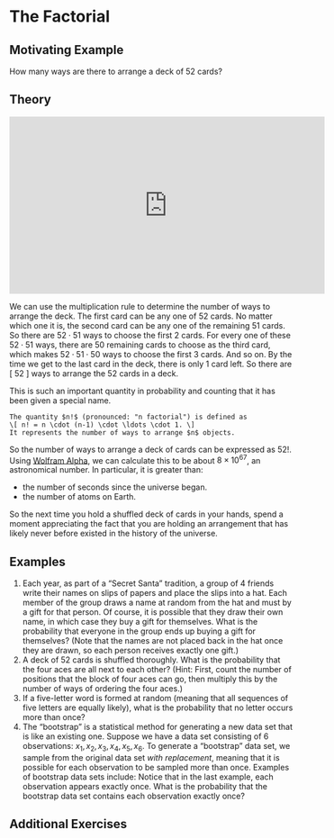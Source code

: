 # The Factorial {#factorial}

## Motivating Example {-}

How many ways are there to arrange a deck of 52 cards?

## Theory {-}

<iframe width="560" height="315" src="https://www.youtube.com/embed/uNS1QvDzCVw" frameborder="0" allow="accelerometer; autoplay; encrypted-media; gyroscope; picture-in-picture" allowfullscreen></iframe>

We can use the multiplication rule to determine the number of ways to arrange the deck. 
The first card can be any one of 52 cards. No matter which one it is, 
the second card can be any one of the remaining 51 cards. So there are $52 \cdot 51$ ways to 
choose the first 2 cards. For every one of these $52 \cdot 51$ ways, there are $50$ remaining cards 
to choose as the third card, which makes $52 \cdot 51 \cdot 50$ ways to choose the first 3 cards. 
And so on. By the time we get to the last card in the deck, there is only $1$ card left. So there are 
\[ 52 \cdot 51 \cdot 50 \cdot \ldots \cdot 2 \cdot 1 \]
ways to arrange the 52 cards in a deck.

This is such an important quantity in probability and counting that it has been given a special name. 
```definition
The quantity $n!$ (pronounced: "n factorial") is defined as 
\[ n! = n \cdot (n-1) \cdot \ldots \cdot 1. \]
It represents the number of ways to arrange $n$ objects.
```

So the number of ways to arrange a deck of cards can be expressed as $52!$. Using 
[Wolfram Alpha](https://www.wolframalpha.com/input/?i=52%21), we can calculate this to be 
about $8 \times 10^{67}$, an astronomical number. In particular, it is greater than:

- the number of seconds since the universe began.
- the number of atoms on Earth.

So the next time you hold a shuffled deck of cards in your hands, spend a moment appreciating the fact 
that you are holding an arrangement that has likely never before existed in the history of 
the universe.


## Examples {-}

1. Each year, as part of a "Secret Santa" tradition, a group of 4 friends write their names 
on slips of papers and place the slips into a hat. Each member of the group draws a name at random 
from the hat and must by a gift for that person. Of course, it is possible that they
draw their own name, in which case they buy a gift for themselves. What is the probability 
that everyone in the group ends up buying a gift for themselves? 
(Note that the names are not placed back in the hat once they are drawn, so each 
person receives exactly one gift.)
2. A deck of 52 cards is shuffled thoroughly. What is the probability that the four aces are 
all next to each other? (Hint: First, count the number of positions that the block of four 
aces can go, then multiply this by the number of ways of ordering the four aces.)
3. If a five-letter word is formed at random (meaning that all sequences of five letters are 
equally likely), what is the probability that no letter occurs more than once?
4. The "bootstrap" is a statistical method for generating a new data set that is like an existing one.
Suppose we have a data set consisting of $6$ observations: $x_1, x_2, x_3, x_4, x_5, x_6$. To generate 
a "bootstrap" data set, we sample from the original data set _with replacement_, meaning that it is 
possible for each observation to be sampled more than once. Examples of bootstrap data sets include:
\begin{align*}
x_4, x_2, x_4, x_3, x_2, x_4 \\
x_3, x_1, x_6, x_1, x_1, x_2 \\
x_2, x_1, x_4, x_3, x_6, x_5
\end{align*}
Notice that in the last example, each observation appears exactly once. 
What is the probability that the bootstrap data set contains each observation exactly once?

## Additional Exercises {-}


